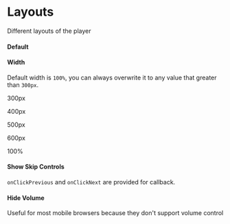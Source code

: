 
<Meta title="Layouts" component={AudioPlayer} />

# Layouts

Different layouts of the player

#### Default

<Preview>
  <Story name="Default">
    <AudioPlayer src={SAMPLE_MP3_URL} />
  </Story>
</Preview>

#### Width

Default width is `100%`, you can always overwrite it to any value that greater than `300px`.

<Preview>
  <Story name="Width">
    <div>
      <p>300px</p>
      <AudioPlayer style={{ width: '300px' }} src={SAMPLE_MP3_URL} />
      <p>400px</p>
      <AudioPlayer style={{ width: '400px' }} src={SAMPLE_MP3_URL} />
      <p>500px</p>
      <AudioPlayer style={{ width: '500px' }} src={SAMPLE_MP3_URL} />
      <p>600px</p>
      <AudioPlayer style={{ width: '600px' }} src={SAMPLE_MP3_URL} />
      <p>100%</p>
      <AudioPlayer src={SAMPLE_MP3_URL} />
    </div>
  </Story>
</Preview>

#### Show Skip Controls

`onClickPrevious` and `onClickNext` are provided for callback.

<Preview>
  <Story name="Show Skip Controls">
    <AudioPlayer src={SAMPLE_MP3_URL} showSkipControls={true} />
  </Story>
</Preview>

#### Hide Volume

Useful for most mobile browsers because they don't support volume control

<Preview>
  <Story name="Hide Volume">
    <AudioPlayer src={SAMPLE_MP3_URL} showVolumeControl={false} />
  </Story>
</Preview>
